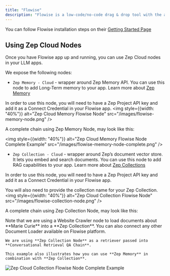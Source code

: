 ```yaml
---
title: "Flowise"
description: "Flowise is a low-code/no-code drag & drop tool with the aim to make it easy for people to visualize and build LLM apps."
---
```


<Note>
    You can follow Flowise installation steps on their
    <a href="https://docs.flowiseai.com/getting-started">Getting Started Page</a>
</Note>

## Using Zep Cloud Nodes

Once you have Flowise app up and running, you can use Zep Cloud nodes in your LLM apps.

We expose the following nodes:
* `Zep Memory - Cloud` - wrapper around Zep Memory API. You can use this node to add Long-Term memory to your app.
<Info>Learn more about [Zep Memory](/chat-history-memory)</Info>

In order to use this node, you will need to have a Zep Project API key and add it as a Connect Credential in your Flowise app.
<img
    style={{width: "40%"}}
    alt="Zep Cloud Memory Flowise Node"
    src="/images/flowise-memory-node.png"
/>

A complete chain using Zep Memory Node, may look like this:

<img
    style={{width: "40%"}}
    alt="Zep Cloud Memory Flowise Node Complete Example"
    src="/images/flowise-memory-node-complete.png"
/>

* `Zep Collection - Cloud` - wrapper around Zep’s document vector store. It lets you embed and search documents. You can use this node to add RAG capabilities to your app.
<Info>Learn more about [Zep Collections](/document-collections)</Info>

In order to use this node, you will need to have a Zep Project API key and add it as a Connect Credential in your Flowise app.

You will also need to provide the collection name for your Zep Collection.
<img
    style={{width: "40%"}}
    alt="Zep Cloud Collection Flowise Node"
    src="/images/flowise-collection-node.png"
/>

A complete chain using Zep Collection Node, may look like this:

<Note>
    Note that we are using a Website Crawler node to load documents about **Marie Curie** into a **Zep Collection**.
    You can also connect any other Document Loader available on Flowise platform.

    We are using **Zep Collection Node** as a retriever passed into **Conversational Retrieval QA Chain**.

    This example also illustrates how you can use **Zep Memory** in combination with **Zep Collection**.
</Note>

<img
    alt="Zep Cloud Collection Flowise Node Complete Example"
    src="/images/flowise-collection-node-complete.png"
/>